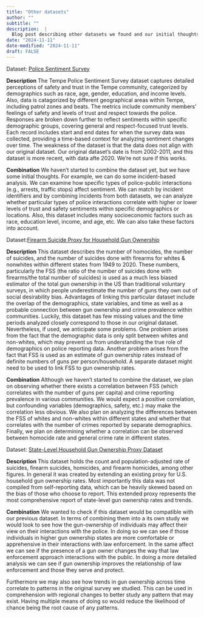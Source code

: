 ```yaml
---
title: "Other datasets"
author: ""
subtitle: ""
description:  |
  Blog post describing other datasets we found and our initial thoughts to combine them with our origial dataset.
date: "2024-11-11"
date-modified: "2024-11-11"
draft: FALSE
---
```


Dataset:
[Police Sentiment Survey](https://data.tempe.gov/datasets/tempegov::police-sentiment-survey-detail-1/about)

**Description**
The Tempe Police Sentiment Survey dataset captures detailed perceptions of safety and trust in the Tempe community, categorized by demographics such as race, age, gender, education, and income levels. Also, data is catagorized by different geographical areas within Tempe, including patrol zones and beats. The metrics include community members' feelings of safety and levels of trust and respect towards the police. Responses are broken down further to reflect sentiments within specific demographic groups, covering general and respect-focused trust levels. Each record includes start and end dates for when the survey data was collected, providing a time-based context for analyzing sentiment changes over time.
The weakness of the dataset is that the data does not align with our original dataset. Our original dataset's date is from 2002-2011, and this dataset is more recent, with data afte 2020. We're not sure if this works.

**Combination**
We haven't started to combine the dataset yet, but we have some initial thoughts. For example, we can do some incident-based analysis. We can examine how specific types of police-public interactions (e.g., arrests, traffic stops) affect sentiment. We can match by incident identifiers and by combining incidents from both datasets, we can analyze whether particular types of police interactions correlate with higher or lower levels of trust and safety sentiments within specific demographics or locations. Also, this dataset includes many socioeconomic factors such as race, education level, income, and age, etc. We can also take these factors into account.

Dataset:[Firearm Suicide Proxy for Household Gun Ownership](https://dataverse.harvard.edu/dataset.xhtml?persistentId=doi:10.7910/DVN/QVYDUD)

**Description**
This dataset describes the number of homocides, the number of suicides, and the number of suicides done with firearms for whites & nonwhites within different states from 1949 to 2020. These numbers, particularly the FSS (the ratio of the number of suicides done with firearms/the total number of suicides) is used as a much less biased estimator of the total gun ownership in the US than traditional voluntary surveys, in which people underestimate the number of guns they own out of social desirability bias. Advantages of linking this particular dataset include the overlap of the demographics, state variables, and time as well as a probable connection between gun ownership and crime prevalence within communities. Luckily, this dataset has few missing values and the time periods analyzed closely correspond to those in our original dataset.
Nevertheless, if used, we anticipate some problems. One problem arises from the fact that the demographic data is only split between whites and non-whites, which may prevent us from understanding the true role of demographics on police reporting data. Another problem arises from the fact that FSS is used as an estimate of gun ownership rates instead of definite numbers of guns per person/household. A separate dataset might need to be used to link FSS to gun ownership rates.

**Combination**
Although we haven't started to combine the dataset, we plan on observing whether there exists a correlation between FSS (which correlates with the number of guns per capita) and crime reporting prevalence in various communities. We would expect a positive correlation, but confounding variables (demographics, safety, etc.) may make the correlation less obvious. We also plan on analyzing the differences between the FSS of whites and non-whites within different states and whether that correlates with the number of crimes reported by separate demographics. Finally, we plan on determining whether a correlation can be observed between homocide rate and general crime rate in different states.

Dataset:
[State-Level Household Gun Ownership Proxy Dataset](https://pmc.ncbi.nlm.nih.gov/articles/PMC10514438/)

**Description**
This dataset holds the count and population-adjusted rate of suicides, firearm suicides, homicides, and firearm homicides, among other figures. In general it was created by extending an existing proxy for U.S. household gun ownership rates. Most importantly this data was not compiled from self-reporting data, which can be heavily skewed based on the bias of those who choose to report. This extended proxy represents the most comprehensive report of state-level gun ownership rates and trends.

**Combination**
We wanted to check if this dataset would be compatible with our previous dataset. In terms of combining them into a its own study we would look to see how the gun-ownership of individuals may affect their view on their interactions with the police. In doing so we can see if those individuals in higher gun ownership states are more comfortable or apprehensive in their interactions with law enforcement. In the same affect we can see if the presence of a gun owner changes the way that law enforcement approach interactions with the public. In doing a more detailed analysis we can see if gun ownership improves the relationship of law enforcement and those they serve and protect. 

Furthermore we may also see how trends in gun ownership across time correlate to patterns in the original survey we studied. This can be used in comprehension with regional changes to better study any pattern that may exist. Having multiple means of doing so would reduce the likelihood of chance being the root cause of any patterns.
